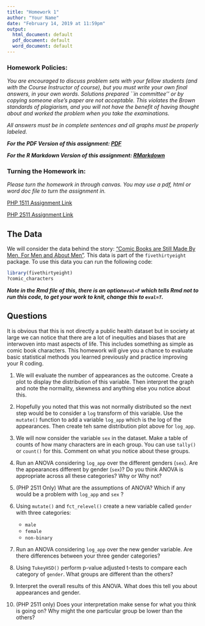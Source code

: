 ```yaml
---
title: "Homework 1"
author: "Your Name"
date: "February 14, 2019 at 11:59pm"
output:
  html_document: default
  pdf_document: default
  word_document: default
---
```



<style type="text/css">
.table {

    width: 80%;
    margin-left:10%; 
    margin-right:10%;
}
</style>

### Homework Policies:

*You are encouraged to discuss problem sets with your fellow students (and with the Course Instructor of course), but you must write your own final answers, in your own words. Solutions prepared ``in committee'' or by copying someone else's paper are not acceptable.  This violates the Brown standards of plagiarism, and you will not have the benefit of having thought about and worked the problem when you take the examinations.*

*All answers must be in complete sentences and all graphs must be properly labeled.*

***For the PDF Version of this assignment: [PDF](https://raw.githubusercontent.com/php-1511-2511/php-1511-2511.github.io/master/homework/hw1.pdf)***

***For the R Markdown Version of this assignment: [RMarkdown](https://raw.githubusercontent.com/php-1511-2511/php-1511-2511.github.io/master/homework/hw1.Rmd)***

### Turning the Homework in:

*Please turn the homework in through canvas. You may use a pdf, html or word doc file to turn the assignment in.*

[PHP 1511 Assignment Link](https://canvas.brown.edu/courses/1077969/assignments/7723027)

[PHP 2511 Assignment Link](https://canvas.brown.edu/courses/1077129/assignments/7723045)

## The Data

We will consider the data behind the story: ["Comic Books are Still Made By Men, For Men and About Men"](http://fivethirtyeight.com/features/women-in-comic-books/). This data is part of the `fivethirtyeight` package. To use this data you can run the following code:

```r
library(fivethirtyeight)
?comic_characters
```

***Note in the Rmd file of this, there is an option`eval=F` which tells Rmd not to run this code, to get your work to knit, change this to `eval=T`. ***


## Questions

It is obvious that this is not directly a public health dataset but in society at large we can notice that there are a lot of inequities and biases that are interwoven into mast aspects of life. This includes something as simple as comic book characters. This homework will give you a chance to evaluate basic statistical methods you learned previously and practice improving your R coding. 


1. We will evaluate the number of appearances as the outcome. Create a plot to display the distribution of this variable. Then interpret the graph and note the normality, skewness and anything else you notice about this. 


2. Hopefully you noted that this was not normally distributed so the next step would be to consider a `log` transform of this variable. Use the `mutate()` function to add a variable `log_app` which is the log of the appearances. Then create teh same distribution plot above for `log_app`. 


3. We will now consider the variable `sex` in the dataset. Make a table of counts of how many characters are in each group. You can use `tally()` or `count()` for this. Comment on what you notice about these groups. 



4. Run an ANOVA considering `log_app` over the different genders (`sex`). Are the appearances different by gender (`sex`)? Do you think ANOVA is appropriate across all these categories? Why or Why not?


5. (PHP 2511 Only) What are the assumptions of ANOVA? Which if any would be a problem with `log_app` and `sex` ?


6. Using `mutate()` and `fct_relevel()` create a new variable called `gender` with three categories:
    - `male`
    - `female`
    - `non-binary`
    
7. Run an ANOVA considering `log_app` over the new gender variable. Are there differences between your three gender categories?


8. Using `TukeyHSD()` perform p-value adjusted t-tests to compare each category of `gender`. What groups are different than the others? 



9. Interpret the overall results of this ANOVA. What does this tell you about appearances and gender. 

10. (PHP 2511 only) Does your interpretation make sense for what you think is going on? Why might the one particular group be lower than the others? 

